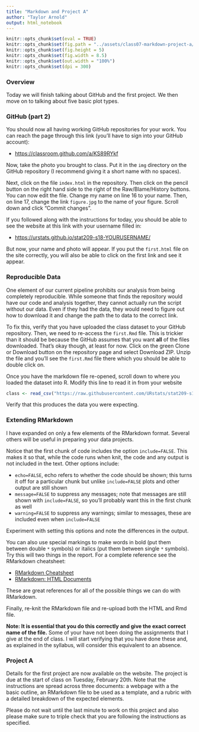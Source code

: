 ```yaml
---
title: "Markdown and Project A"
author: "Taylor Arnold"
output: html_notebook
---
```


```r
knitr::opts_chunk$set(eval = TRUE)
knitr::opts_chunk$set(fig.path = "../assets/class07-markdown-project-a/")
knitr::opts_chunk$set(fig.height = 5)
knitr::opts_chunk$set(fig.width = 8.5)
knitr::opts_chunk$set(out.width = "100%")
knitr::opts_chunk$set(dpi = 300)
```

### Overview

Today we will finish talking about GitHub and the first project. We then
move on to talking about five basic plot types.

### GitHub (part 2)

You should now all having working GitHub repositories for your work. You can
reach the page through this link (you'll have to sign into your GitHub
account):

- [https://classroom.github.com/a/KS89RYkf](https://classroom.github.com/a/KS89RYkf)

Now, take the photo you brought to class. Put it in the `img` directory on the
GitHub repository (I recommend giving it a short name with no spaces).

Next, click on the file `index.html` in the repository. Then click on the
pencil button on the right hand side to the right of the Raw/Blame/History
buttons. You can now edit the file. Change my name on line 16 to your name.
Then, on line 17, change the link `figure.jpg` to the name of your figure.
Scroll down and click "Commit changes".

If you followed along with the instructions for today, you should be able to
see the website at this link with your username filled in:

- [https://urstats.github.io/stat209-s18-YOURUSERNAME/](https://urstats.github.io/stat209-s18-YOURUSERNAME)

But now, your name and photo will appear. If you put the `first.html` file on
the site correctly, you will also be able to click on the first link and see
it appear.

### Reproducible Data

One element of our current pipeline prohibits our analysis from being
completely reproducible. While someone that finds the repository would have
our code and analysis together, they cannot actually run the script without
our data. Even if they had the data, they would need to figure out how to
download it and change the path the to data to the correct link.

To fix this, verify that you have uploaded the class dataset to your GitHub
repository. Then, we need to re-access the `first.Rmd` file. This is
trickier than it should be because the GitHub assumes that you want **all** of
the files downloaded. That's okay though, at least for now. Click on the green
Clone or Download button on the repository page and select Download ZIP.
Unzip the file and you'll see the `first.Rmd` file there which you should be
able to double click on.

Once you have the markdown file re-opened, scroll down to where you loaded the
dataset into R. Modify this line to read it in from your website

```r
class <- read_csv("https://raw.githubusercontent.com/URstats/stat209-s18-USERNAME/master/DATANAME.csv")
```

Verify that this produces the data you were expecting.

### Extending RMarkdown

I have expanded on only a few elements of the RMarkdown format. Several others
will be useful in preparing your data projects.

Notice that the first chunk of code includes the option `include=FALSE`. This
makes it so that, while the code runs when knit, the code and any output is
not included in the text. Other options include:

- `echo=FALSE`, echo refers to whether the code should be shown; this turns it
off for a particular chunk but unlike `include=FALSE` plots and other output
are still shown
- `message=FALSE` to suppress any messages; note that messages are still shown
with `include=FALSE`, so you'll probably want this in the first chunk as well
- `warning=FALSE` to suppress any warnings; similar to messages, these are
included even when `include=FALSE`

Experiment with setting this options and note the differences in the output.

You can also use special markings to make words in bold (put them between
double `*` symbols) or italics (put them between single `*` symbols). Try this
will two things in the report. For a complete reference see the RMarkdown
cheatsheet:

- [RMarkdown Cheatsheet](https://www.rstudio.com/wp-content/uploads/2015/02/rmarkdown-cheatsheet.pdf)
- [RMarkdown: HTML Documents](http://rmarkdown.rstudio.com/html_document_format.html)

These are great references for all of the possible things we can do with
RMarkdown.

Finally, re-knit the RMarkdown file and re-upload both the HTML and Rmd file.

**Note: It is essential that you do this correctly and give the exact correct
name of the file.** Some of your have not been doing the assignments that I
give at the end of class. I will start verifying that you have done these and,
as explained in the syllabus, will consider this equivalent to an absence.

### Project A

Details for the first project are now available on the website. The project is
due at the start of class on Tuesday, February 20th. Note that the
instructions are spread across three documents: a webpage with a the basic
outline, an RMarkdown file to be used as a template, and a rubric with a
detailed breakdown of the expected elements.

Please do not wait until the last minute to work on this project and also
please make sure to triple check that you are following the instructions as
specified.





